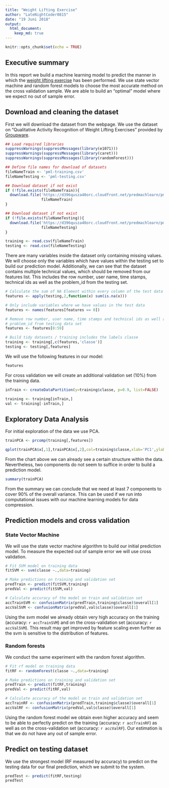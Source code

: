 ```yaml
---
title: "Weight Lifting Exercise"
author: "LateNightCoder0815"
date: "19 Juni 2018"
output: 
  html_document:
    keep_md: true
---
```


```r
knitr::opts_chunk$set(echo = TRUE)
```
## Executive summary
In this report we build a machine learning model to predict the manner in which the [weight lifting exercise](http://web.archive.org/web/20161224072740/http:/groupware.les.inf.puc-rio.br/har) has been performed. We use state vector machine and random forest models to choose the most accurate method on the cross validation sample. We are able to build an "optimal" model where we expect no out of sample error. 

## Download and cleaning the dataset

First we will download the dataset from the webpage. We use the dataset on "Qualitative Activity Recognition of Weight Lifting Exercises" provided by [Groupware](http://web.archive.org/web/20161224072740/http:/groupware.les.inf.puc-rio.br/har).

```r
## Load required libraries
suppressWarnings(suppressMessages(library(e1071)))
suppressWarnings(suppressMessages(library(caret)))
suppressWarnings(suppressMessages(library(randomForest)))

## Define file names for download of datasets
fileNameTrain <- 'pml-training.csv'
fileNameTesting <- 'pml-testing.csv'

## Download dataset if not exist
if (!file.exists(fileNameTrain)){
  download.file('https://d396qusza40orc.cloudfront.net/predmachlearn/pml-training.csv',
                fileNameTrain)
}

## Download dataset if not exist
if (!file.exists(fileNameTesting)){
  download.file('https://d396qusza40orc.cloudfront.net/predmachlearn/pml-testing.csv',
                fileNameTesting)
}

training <- read.csv(fileNameTrain)
testing <- read.csv(fileNameTesting)

```

There are many variables inside the dataset only containing missing values. We will choose only the variables which have values within the testing set to build our prediction model. Additionally, we can see that the dataset contains multiple technical values, which should be removed from our features list. This includes the row number, user name, time stamps, technical ids as well as the problem_id from the testing set.

```r
# Calculate the sum of NA Element within every column of the test data
features <- apply(testing,2,function(x) sum(is.na(x)))

# Only include variables where we have values in the test data
features <- names(features[features == 0])

# Remove row number, user name, time stamps and technical ids as well as 
# problem_id from testing data set
features <- features[8:59]

# Build tidy datasets / training includes the labels classe
training <- training[,c(features,'classe')] 
testing <- testing[,features]
```

We will use the following features in our model:

```r
features
```

For cross validation we will create an additional validation set (10%) from the training data.

```r
inTrain <- createDataPartition(y=training$classe, p=0.9, list=FALSE)

training <- training[inTrain,]
val <- training[-inTrain,]
```


## Exploratory Data Analysis

For initial exploration of the data we use PCA.

```r
trainPCA <- prcomp(training[,features])

qplot(trainPCA$x[,1],trainPCA$x[,2],col=training$classe,xlab='PC1',ylab='PC2')
```

From the chart above we can already see a certain structure within the data. Nevertheless, two components do not seem to suffice in order to build a prediction model.

```r
summary(trainPCA)
```

From the summary we can conclude that we need at least 7 components to cover 90% of the overall variance. This can be used if we run into computational issues with our machine learning models for data compression.



## Prediction models and cross validation

### State Vector Machine

We will use the state vector machine algorithm to build our initial prediction model. To measure the expected out of sample error we will use cross validation.

```r
# Fit SVM model on training data
fitSVM <- svm(classe ~.,data=training)

# Make predictions on training and validation set
predTrain <- predict(fitSVM,training)
predVal <- predict(fitSVM,val)

# Calculate accuracy of the model on train and validation set
accTrainSVM <- confusionMatrix(predTrain,training$classe)$overall[1]
accValSVM <- confusionMatrix(predVal,val$classe)$overall[1]
```
Using the svm model we already obtain very high accuracy on the training (accuracy: `r accTrainSVM`) and on the cross-validation set (accuracy: `r accValSVM`). This result may get improved by feature scaling even further as the svm is sensitive to the distribution of features.

### Random forests

We conduct the same experiment with the random forest algorithm.
```r
# Fit rf model on training data
fitRF <- randomForest(classe ~.,data=training)

# Make predictions on training and validation set
predTrain <- predict(fitRF,training)
predVal <- predict(fitRF,val)

# Calculate accuracy of the model on train and validation set
accTrainRF <- confusionMatrix(predTrain,training$classe)$overall[1]
accValRF <- confusionMatrix(predVal,val$classe)$overall[1]
```
Using the random forest model we obtain even higher accuracy and seem to be able to perfectly predict on the training (accuracy: `r accTrainRF`) as well as on the cross-validation set (accuracy: `r accValRF`). Our estimation is that we do not have any out of sample error.


## Predict on testing dataset

We use the strongest model (RF measured by accuracy) to predict on the testing data for our final prediction, which we submit to the system.
```r
predTest <- predict(fitRF,testing)
predTest
```